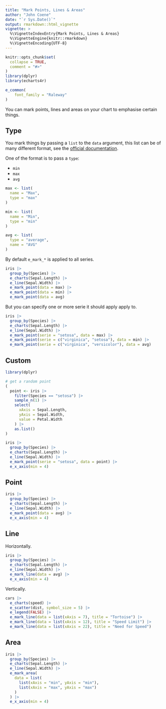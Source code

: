 ```yaml
---
title: "Mark Points, Lines & Areas"
author: "John Coene"
date: "`r Sys.Date()`"
output: rmarkdown::html_vignette
vignette: >
  %\VignetteIndexEntry{Mark Points, Lines & Areas}
  %\VignetteEngine{knitr::rmarkdown}
  %\VignetteEncoding{UTF-8}
---
```


```r
knitr::opts_chunk$set(
  collapse = TRUE,
  comment = "#>"
)
library(dplyr)
library(echarts4r)

e_common(
    font_family = "Raleway"
)
```

You can mark points, lines and areas on your chart to emphasise certain things.



## Type

You mark things by passing a `list` to the `data` argument, this list can be of many different format, see the [official documentation](https://echarts.apache.org/en/option.html#series-line.markPoint.data).

One of the format is to pass a `type`:

- `min`
- `max`
- `avg`

```r
max <- list(
  name = "Max",
  type = "max"
)

min <- list(
  name = "Min",
  type = "min"
)

avg <- list(
  type = "average",
  name = "AVG"
)
```

By default `e_mark_*` is applied to all series.

```r
iris |> 
  group_by(Species) |> 
  e_charts(Sepal.Length) |> 
  e_line(Sepal.Width) |> 
  e_mark_point(data = max) |> 
  e_mark_point(data = min) |> 
  e_mark_point(data = avg)
```

But you can specify one or more serie it should apply apply to.

```r
iris |> 
  group_by(Species) |> 
  e_charts(Sepal.Length) |> 
  e_line(Sepal.Width) |> 
  e_mark_point(serie = "setosa", data = max) |> 
  e_mark_point(serie = c("virginica", "setosa"), data = min) |> 
  e_mark_point(serie = c("virginica", "versicolor"), data = avg)
```

## Custom

```r
library(dplyr)

# get a random point
(
  point <- iris |> 
    filter(Species == "setosa") |> 
    sample_n(1) |>  
    select(
      xAxis = Sepal.Length,
      yAxis = Sepal.Width,
      value = Petal.Width
    ) |> 
    as.list()
)

iris |> 
  group_by(Species) |> 
  e_charts(Sepal.Length) |> 
  e_line(Sepal.Width) |> 
  e_mark_point(serie = "setosa", data = point) |> 
  e_x_axis(min = 4)
```

## Point

```r
iris |> 
  group_by(Species) |> 
  e_charts(Sepal.Length) |> 
  e_line(Sepal.Width) |> 
  e_mark_point(data = avg) |> 
  e_x_axis(min = 4)
```

## Line

Horizontally.

```r
iris |> 
  group_by(Species) |> 
  e_charts(Sepal.Length) |> 
  e_line(Sepal.Width) |> 
  e_mark_line(data = avg) |> 
  e_x_axis(min = 4)
```

Vertically.

```r
cars |> 
  e_charts(speed) |> 
  e_scatter(dist, symbol_size = 5) |> 
  e_legend(FALSE) |> 
  e_mark_line(data = list(xAxis = 7), title = "Tortoise") |> 
  e_mark_line(data = list(xAxis = 12), title = "Speed Limit") |> 
  e_mark_line(data = list(xAxis = 22), title = "Need for Speed") 
```

## Area

```r
iris |> 
  group_by(Species) |> 
  e_charts(Sepal.Length) |> 
  e_line(Sepal.Width) |> 
  e_mark_area(
    data = list(
      list(xAxis = "min", yAxis = "min"), 
      list(xAxis = "max", yAxis = "max")
    )
  ) |> 
  e_x_axis(min = 4)
```